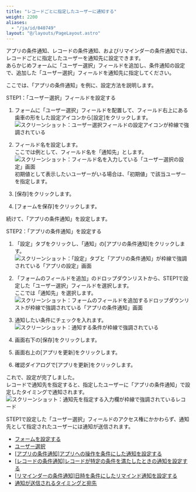 ```yaml
---
title: "レコードごとに指定したユーザーに通知する"
weight: 2200
aliases:
  - "/ja/id/040749"
layout: "@/layouts/PageLayout.astro"
---
```




アプリの条件通知、レコードの条件通知、およびリマインダーの条件通知では、レコードごとに指定したユーザーを通知先に設定できます。  
あらかじめフォームに「ユーザー選択」フィールドを追加し、条件通知の設定で、追加した「ユーザー選択」フィールドを通知先に指定してください。   

ここでは、「アプリの条件通知」を例に、設定方法を説明します。

<Heading id="notification_notification_userselect_10">STEP1：「ユーザー選択」フィールドを設定する</Heading>

1. フォームに「ユーザー選択」フィールドを配置して、フィールド右上にある歯車の形をした設定アイコンから[設定]をクリックします。
   <Img src="/k/kintone/img-ja/notification_userselect_01.png" alt="スクリーンショット：ユーザー選択フィールドの設定アイコンが枠線で強調されている" />

1. フィールド名を設定します。  
   ここでは例として、フィールド名を「通知先」とします。  
   <Img src="/k/kintone/img-ja/notification_userselect_02.png" alt="スクリーンショット：フィールド名を入力している「ユーザー選択の設定」画面" />
   初期値として表示したいユーザーがいる場合は、「初期値」で該当ユーザーを指定します。

1. [保存]をクリックします。

1. [フォームを保存]をクリックします。

続けて、「アプリの条件通知」を設定します。

<Heading id="notification_notification_userselect_20">STEP2：「アプリの条件通知」を設定する</Heading>

1. 「設定」タブをクリックし、「通知」の[アプリの条件通知]をクリックします。
   <Img src="/k/kintone/img-ja/notification_userselect_03.png" alt="スクリーンショット：「設定」タブと「アプリの条件通知」が枠線で強調されている「アプリの設定」画面" />

1. 「フォームのフィールドを追加」のドロップダウンリストから、STEP1で設定した「ユーザー選択」フィールドを選択します。  
  ここでは「通知先」を選択します。
   <Img src="/k/kintone/img-ja/notification_userselect_04.png" alt="スクリーンショット：フォームのフィールドを追加するドロップダウンリストが枠線で強調されている「アプリの条件通知」画面" />

1. 通知したい条件にチェックを入れます。
   <Img src="/k/kintone/img-ja/notification_userselect_05.png" alt="スクリーンショット：通知する条件が枠線で強調されている" />

1. 画面右下の[保存]をクリックします。

1. 画面右上の[アプリを更新]をクリックします。

1. 確認ダイアログで[アプリを更新]をクリックします。

これで、設定が完了しました。  
レコードで通知先を指定すると、指定したユーザーに「アプリの条件通知」で設定したタイミングで通知されます。
<Img src="/k/kintone/img-ja/notification_userselect_06.png" alt="スクリーンショット：通知先を指定する入力欄が枠線で強調されているレコード" />

<Note>
STEP1で設定した「ユーザー選択」フィールドのアクセス権にかかわらず、通知先として指定されたユーザーには通知が送信されます。

</Note>

<Reference>

* [フォームを設定する](/k/ja/id/040554.html)
* [ユーザー選択](/k/ja/id/040543.html)
* [[アプリの条件通知]アプリへの操作を条件にした通知を設定する](/k/ja/id/040561.html)
* [[レコードの条件通知]レコードが特定の条件を満たしたときの通知を設定する](/k/ja/id/040563.html)
* [[リマインダーの条件通知]日時を条件にしたリマインド通知を設定する](/k/ja/id/040564.html)
* [通知が送信されるタイミングと宛先](/k/ja/id/040673.html)

</Reference>
